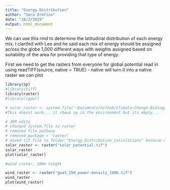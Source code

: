 ```yaml
---
title: "Energy Distribution"
author: "Sara Orofino"
date: "10/3/2019"
output: html_document
---
```


We can use this rmd to determine the latitudinal distribution of each energy mix. I clarifed with Lee and he said each mix of energy should be assigned across the globe 1,000 different ways with weights assigned based on suitability of the area for providing that type of energy. 


First we need to get the rasters from everyone for global potential
read in using readTIFF(source, native = TRUE) - native will turn it into a native raster we can plot

```r
library(sp)
#library(tiff)
library(raster)
#library(rgdal)
```

```r
# solar_raster <- system.file("~Documents/Github/Climate-Change-Biology/solar_potential.tif", package="raster")
#This doesnt work... it shows up in the environment but its empty...

# JKM edits
# changed system.file to raster
# removed file pathway
# removed package = "raster"
# moved tif file to folder "Energy_Distribution_Calculations" because none of the pathway designations were working. 
solar_raster <- raster("solar_potential.tif")
solar_raster
plot(solar_raster)
```


```r
#wind raster, 100m hieght

wind_raster <- raster("gwa3_250_power-density_100m.tif")
wind_raster
plot(wind_raster)
```
